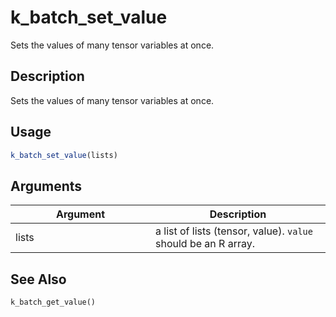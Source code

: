 # k_batch_set_value


Sets the values of many tensor variables at once.




## Description

Sets the values of many tensor variables at once.





## Usage
```r
k_batch_set_value(lists)
```




## Arguments


Argument      |Description
------------- |----------------
lists | a list of lists (tensor, value). ``value`` should be an R array.







## See Also

`k_batch_get_value()`



